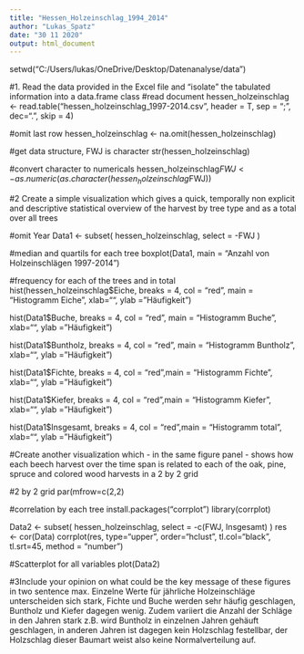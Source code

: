 ```yaml
---
title: "Hessen_Holzeinschlag_1994_2014"
author: "Lukas_Spatz"
date: "30 11 2020"
output: html_document
---
```

setwd("C:/Users/lukas/OneDrive/Desktop/Datenanalyse/data")

#1. Read the data provided in the Excel file and “isolate” the tabulated information into a data.frame class
#read document
hessen_holzeinschlag <- read.table("hessen_holzeinschlag_1997-2014.csv", header = T, sep = ";", dec=".", skip = 4)

#omit last row
hessen_holzeinschlag <- na.omit(hessen_holzeinschlag)

#get data structure, FWJ is character
str(hessen_holzeinschlag)

#convert character to numericals
hessen_holzeinschlag$FWJ <- as.numeric(as.character(hessen_holzeinschlag$FWJ))

#2 Create a simple visualization which gives a quick, temporally non explicit and descriptive statistical overview of the harvest by tree type and as a total over all trees

#omit Year
Data1 <- subset( hessen_holzeinschlag, select = -FWJ )


#median and quartils for each tree
boxplot(Data1, main = "Anzahl von Holzeinschlägen 1997-2014")

#frequency for each of the trees and in total
hist(hessen_holzeinschlag$Eiche, breaks = 4, col = "red", main = "Histogramm Eiche", xlab="", ylab = "Häufigkeit")

hist(Data1$Buche, breaks = 4, col = "red", main = "Histogramm Buche", xlab="", ylab = "Häufigkeit")

hist(Data1$Buntholz, breaks = 4, col = "red", main = "Histogramm Buntholz", xlab="", ylab = "Häufigkeit")

hist(Data1$Fichte, breaks = 4, col = "red",main = "Histogramm Fichte", xlab="", ylab = "Häufigkeit")

hist(Data1$Kiefer, breaks = 4, col = "red",main = "Histogramm Kiefer", xlab="", ylab = "Häufigkeit")

hist(Data1$Insgesamt, breaks = 4, col = "red",main = "Histogramm total", xlab="", ylab = "Häufigkeit")

#Create another visualization which - in the same figure panel - shows how each beech harvest over the time span is related to each of the oak, pine, spruce and colored wood harvests in a 2 by 2 grid

#2 by 2 grid
par(mfrow=c(2,2)

#correlation by each tree
install.packages("corrplot")
library(corrplot)


Data2 <- subset( hessen_holzeinschlag, select = -c(FWJ, Insgesamt) )
res <- cor(Data)
corrplot(res, type="upper", order="hclust", tl.col="black", tl.srt=45, method = "number")

#Scatterplot for all variables
plot(Data2)

#3Include your opinion on what could be the key message of these figures in two sentence max.
Einzelne Werte für jährliche Holzeinschläge unterscheiden sich stark, Fichte und Buche werden sehr häufig geschlagen, Buntholz und Kiefer dagegen wenig. Zudem variiert die Anzahl der Schläge in den Jahren stark z.B. wird Buntholz in einzelnen Jahren gehäuft geschlagen, in anderen Jahren ist dagegen kein Holzschlag festellbar, der Holzschlag dieser Baumart weist also keine Normalverteilung auf.
